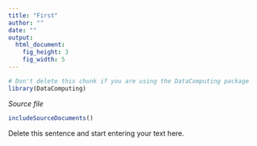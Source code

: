 ```yaml
---
title: "First"
author: ""
date: ""
output: 
  html_document:
    fig_height: 3
    fig_width: 5
---
```

<!-- Don't edit in between this line and the one below -->
```r
# Don't delete this chunk if you are using the DataComputing package
library(DataComputing)
```
*Source file* 
```r
includeSourceDocuments()
```
<!-- Don't edit the material above this line -->


Delete this sentence and start entering your text here.
